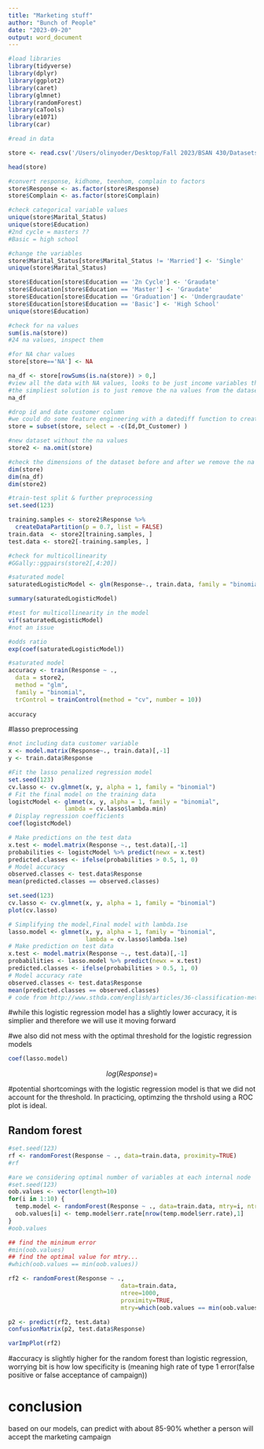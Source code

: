 ```yaml
---
title: "Marketing stuff"
author: "Bunch of People"
date: "2023-09-20"
output: word_document
---
```



```r
#load libraries
library(tidyverse)
library(dplyr)
library(ggplot2)
library(caret)
library(glmnet)
library(randomForest)
library(caTools)
library(e1071)
library(car)
```

```r
#read in data

store <- read.csv('/Users/olinyoder/Desktop/Fall 2023/BSAN 430/Datasets/ProjectSuperstore.csv')
```

```r
head(store)
```

```r
#convert response, kidhome, teenhom, complain to factors
store$Response <- as.factor(store$Response)
store$Complain <- as.factor(store$Complain)
```

```r
#check categorical variable values
unique(store$Marital_Status) 
unique(store$Education)
#2nd cycle = masters ?? 
#Basic = high school
```
```r
#change the variables
store$Marital_Status[store$Marital_Status != 'Married'] <- 'Single'
unique(store$Marital_Status)

store$Education[store$Education == '2n Cycle'] <- 'Graudate'
store$Education[store$Education == 'Master'] <- 'Graudate'
store$Education[store$Education == 'Graduation'] <- 'Undergraudate'
store$Education[store$Education == 'Basic'] <- 'High School'
unique(store$Education)
```

```r
#check for na values
sum(is.na(store))
#24 na values, inspect them

#for NA char values
store[store=='NA'] <- NA

na_df <- store[rowSums(is.na(store)) > 0,]
#view all the data with NA values, looks to be just income variables that are NA. Since we have ample data
#the simpliest solution is to just remove the na values from the dataset
na_df
```

```r
#drop id and date customer column
#we could do some feature engineering with a datediff function to create a column based on how long someone has been a customer, but fuck that shit
store = subset(store, select = -c(Id,Dt_Customer) )
```

```r
#new dataset without the na values
store2 <- na.omit(store)

#check the dimensions of the dataset before and after we remove the na values
dim(store)
dim(na_df)
dim(store2)
```



```r
#train-test split & further preprocessing
set.seed(123)

training.samples <- store2$Response %>% 
  createDataPartition(p = 0.7, list = FALSE)
train.data  <- store2[training.samples, ]
test.data <- store2[-training.samples, ]
```

```r
#check for multicollinearity
#GGally::ggpairs(store2[,4:20])
```

```r
#saturated model
saturatedLogisticModel <- glm(Response~., train.data, family = "binomial")

summary(saturatedLogisticModel)
```

```r
#test for multicollinearity in the model
vif(saturatedLogisticModel)
#not an issue
```

```r
#odds ratio
exp(coef(saturatedLogisticModel))
```

```r
#saturated model
accuracy <- train(Response ~ ., 
  data = store2, 
  method = "glm",
  family = "binomial",
  trControl = trainControl(method = "cv", number = 10))
  
accuracy
```

#lasso preprocessing
```r
#not including data customer variable
x <- model.matrix(Response~., train.data)[,-1]
y <- train.data$Response
```

```r
#Fit the lasso penalized regression model
set.seed(123)
cv.lasso <- cv.glmnet(x, y, alpha = 1, family = "binomial")
# Fit the final model on the training data
logistcModel <- glmnet(x, y, alpha = 1, family = "binomial",
                lambda = cv.lasso$lambda.min)
# Display regression coefficients
coef(logistcModel)
```


```r
# Make predictions on the test data
x.test <- model.matrix(Response ~., test.data)[,-1]
probabilities <- logistcModel %>% predict(newx = x.test)
predicted.classes <- ifelse(probabilities > 0.5, 1, 0)
# Model accuracy
observed.classes <- test.data$Response
mean(predicted.classes == observed.classes)

```

```r
set.seed(123)
cv.lasso <- cv.glmnet(x, y, alpha = 1, family = "binomial")
plot(cv.lasso)
```


```r
# Simplifying the model,Final model with lambda.1se
lasso.model <- glmnet(x, y, alpha = 1, family = "binomial",
                      lambda = cv.lasso$lambda.1se)
# Make prediction on test data
x.test <- model.matrix(Response ~., test.data)[,-1]
probabilities <- lasso.model %>% predict(newx = x.test)
predicted.classes <- ifelse(probabilities > 0.5, 1, 0)
# Model accuracy rate
observed.classes <- test.data$Response
mean(predicted.classes == observed.classes)
# code from http://www.sthda.com/english/articles/36-classification-methods-essentials/149-penalized-logistic-regression-essentials-in-r-ridge-lasso-and-elastic-net/
```

#while this logistic regression model has a slightly lower accuracy, it is simplier and therefore we will use it moving forward

#we also did not mess with the optimal threshold for the logistic regression models

```r
coef(lasso.model)
```

$$
log(Response) = 
$$


#potential shortcomings with the logistic regression model is that we did not account for the threshold. In practicing, optimzing the thrshold using a ROC plot is ideal.

## Random forest
```r
#set.seed(123)
rf <- randomForest(Response ~ ., data=train.data, proximity=TRUE)
#rf
```

```r
#are we considering optimal number of variables at each internal node
#set.seed(123)
oob.values <- vector(length=10)
for(i in 1:10) {
  temp.model <- randomForest(Response ~ ., data=train.data, mtry=i, ntree=1000)
  oob.values[i] <- temp.model$err.rate[nrow(temp.model$err.rate),1]
}
#oob.values

## find the minimum error
#min(oob.values)
## find the optimal value for mtry...
#which(oob.values == min(oob.values))

rf2 <- randomForest(Response ~ ., 
                                data=train.data,
                                ntree=1000, 
                                proximity=TRUE, 
                                mtry=which(oob.values == min(oob.values)))
```

```r
p2 <- predict(rf2, test.data)
confusionMatrix(p2, test.data$Response)
```

```r
varImpPlot(rf2)
```

#accuracy is slightly higher for the random forest than logistic regression, worrying bit is how low specificity is (meaning high rate of type 1 error(false positive or false acceptance of campaign))


# conclusion
based on our models, can predict with about 85-90% whether a person will accept the marketing campaign


